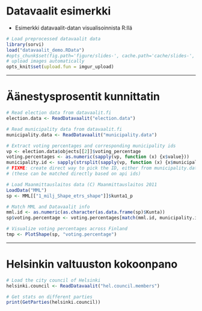 # Datavaalit esimerkki
* Esimerkki datavaalit-datan visualisoinnista R:llä

```r
# Load preprocessed datavaalit data
library(sorvi)
load("datavaalit_demo.RData")
#opts_chunk$set(fig.path='figure/slides-', cache.path='cache/slides-', cache=TRUE)
# upload images automatically
opts_knit$set(upload.fun = imgur_upload)
```

---

# Äänestysprosentit kunnittatin

```r
# Read election data from datavaalit.fi
election.data <- ReadDatavaalit("election.data")

# Read municipality data from datavaalit.fi
municipality.data <- ReadDatavaalit("municipality.data")

# Extract voting percentages and corresponding municipality ids
vp <- election.data$objects[[2]]$voting_percentage
voting.percentages <- as.numeric(sapply(vp, function (x) {x$value}))
municipality.id <- sapply(strsplit(sapply(vp, function (x) {x$municipality}), "/"), function (x) {x[[5]]})
# FIXME: create direct way to pick the ID, either from municipality.data or election.data 
# (these can be matched directly based on api ids)

# Load Maanmittauslaitos data (C) Maanmittauslaitos 2011
LoadData("MML")
sp <- MML[["1_milj_Shape_etrs_shape"]]$kunta1_p

# Match MML and Datavaalit info
mml.id <- as.numeric(as.character(as.data.frame(sp)$Kunta))
sp$voting.percentage <- voting.percentages[match(mml.id, municipality.id)]

# Visualize voting percentages across Finland
tmp <- PlotShape(sp, "voting.percentage")
```


---
# Helsinkin valtuuston kokoonpano
```r
# Load the city council of Helsinki
helsinki.council <- ReadDatavaalit("hel.council.members")

# Get stats on different parties
print(GetParties(helsinki.council))
```

